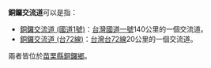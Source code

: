 '''銅鑼交流道'''可以是指：

*[[銅鑼交流道_(國道1號)|銅鑼交流道 (國道1號)]]：[[台灣|台灣]][[中山高速公路|國道一號]]140公里的一個交流道。
*[[銅鑼交流道_(台72線)|銅鑼交流道 (台72線)]]：[[台灣|台灣]][[台72線|台72線]]20公里的一個交流道。
兩者皆位於[[苗栗縣|苗栗縣]][[銅鑼鄉_(台灣)|銅鑼鄉]]。

{{Disambiguation|Cat=五字交流道消歧义}}